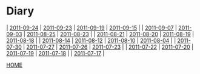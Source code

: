 = Diary =
| [[2011-09-24]] | [[2011-09-23]] | [[2011-09-19]] | [[2011-09-15]] |
| [[2011-09-07]] | [[2011-09-03]] | [[2011-08-25]] | [[2011-08-23]] |
| [[2011-08-21]] | [[2011-08-20]] | [[2011-08-19]] | [[2011-08-18]] |
| [[2011-08-14]] | [[2011-08-12]] | [[2011-08-10]] | [[2011-08-04]] |
| [[2011-07-30]] | [[2011-07-27]] | [[2011-07-26]] | [[2011-07-23]] |
| [[2011-07-22]] | [[2011-07-20]] | [[2011-07-19]] | [[2011-07-18]] |
| [[2011-07-17]] |

[[../index|HOME]]
